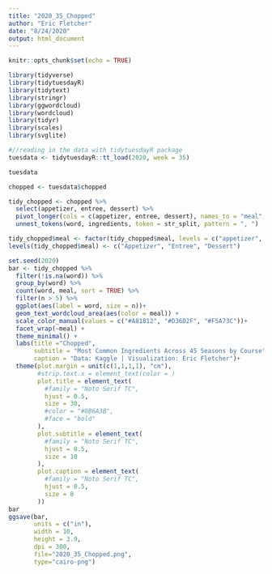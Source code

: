 ```yaml
---
title: "2020_35_Chopped"
author: "Eric Fletcher"
date: "8/24/2020"
output: html_document
---
```


```r
knitr::opts_chunk$set(echo = TRUE)
```

```r
library(tidyverse)
library(tidytuesdayR)
library(tidytext)
library(stringr)
library(ggwordcloud)
library(wordcloud)
library(tidyr)
library(scales)
library(svglite)
```

```r
#//reading in the data with tidytuesdayR package
tuesdata <- tidytuesdayR::tt_load(2020, week = 35)

tuesdata

chopped <- tuesdata$chopped
```

```r
tidy_chopped <- chopped %>% 
  select(appetizer, entree, dessert) %>% 
  pivot_longer(cols = c(appetizer, entree, dessert), names_to = "meal", values_to = "ingredients") %>% 
  unnest_tokens(word, ingredients, token = str_split, pattern = ", ")

tidy_chopped$meal <- factor(tidy_chopped$meal, levels = c("appetizer", "entree", "dessert"))
levels(tidy_chopped$meal) <- c("Appetizer", "Entree", "Dessert")

set.seed(2020)
bar <- tidy_chopped %>%
  filter(!is.na(word)) %>% 
  group_by(word) %>% 
  count(word, meal, sort = TRUE) %>% 
  filter(n > 5) %>% 
  ggplot(aes(label = word, size = n))+
  geom_text_wordcloud_area(aes(color = meal)) +
  scale_color_manual(values = c("#A81812", "#D36D2F", "#F5A73C"))+
  facet_wrap(~meal) +
  theme_minimal() +
  labs(title ="Chopped",
       subtitle = "Most Common Ingredients Across 45 Seasons by Course",
       caption = "Data: Kaggle | Visualization: Eric Fletcher")+
  theme(plot.margin = unit(c(1,1,1,1), "cm"),
        #strip.text.x = element_text(color = )
        plot.title = element_text(
          #family = "Noto Serif TC",
          hjust = 0.5,
          size = 30,
          #color = "#8B6A3B",
          #face = "bold"
        ),
        plot.subtitle = element_text(
          #family = "Noto Serif TC",
          hjust = 0.5,
          size = 10
        ),
        plot.caption = element_text(
          #family = "Noto Serif TC",
          hjust = 0.5,
          size = 8
        ))
bar
ggsave(bar, 
       units = c("in"),
       width = 10,
       height = 3.9,
       dpi = 300, 
       file="2020_35_Chopped.png", 
       type="cairo-png")

```
